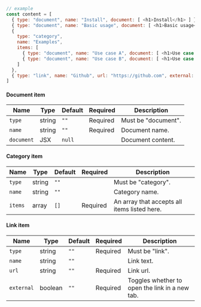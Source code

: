 ```js
// example
const content = [
  { type: "document", name: "Install", document: [ <h1>Install</h1> ] },
  { type: "document", name: "Basic usage", document: [ <h1>Basic usage</h1> ] },
  {
    type: "category",
    name: "Examples",
    items: [
      { type: "document", name: "Use case A", document: [ <h1>Use case A</h1> ] },
      { type: "document", name: "Use case B", document: [ <h1>Use case B</h1> ] }
    ]
  },
  { type: "link", name: "Github", url: "https://github.com", external: true },
]
```

#### Document item

| Name       | Type   | Default | Required | Description                       |
|------------|--------|---------|----------|-----------------------------------|
| `type`     | string | `""`    | Required | Must be "document".                   |
| `name`    | string | `""`    | Required | Document name.                   |
| `document` | JSX    | `null`  |          | Document content.                 |

#### Category item

| Name       | Type   | Default | Required | Description                                       |
|------------|--------|---------|----------|---------------------------------------------------|
| `type`     | string | `""`    |          | Must be "category".                                     |
| `name`    | string | `""`    |          | Category name.                                     |
| `items`   | array  | `[]`    | Required | An array that accepts all items listed here.      |

#### Link item

| Name          | Type    | Default | Required | Description         |
|---------------|---------|---------|----------|---------------------|
| `type`        | string  | `""`    | Required | Must be "link".          |
| `name`        | string  | `""`    |          | Link text.          |
| `url`         | string  | `""`    | Required | Link url.          |
| `external`    | boolean | `""`    | Required | Toggles whether to open the link in a new tab. |
